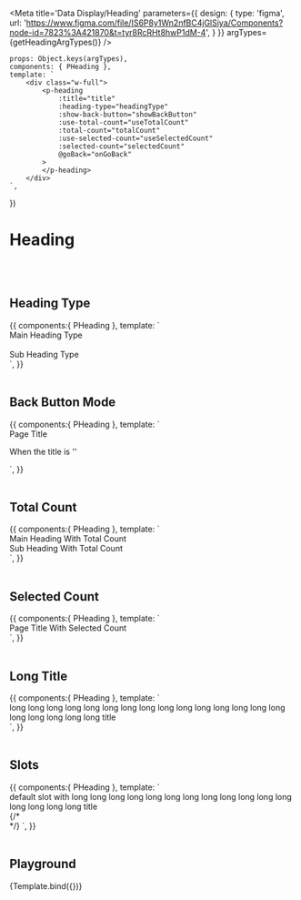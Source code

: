 
<Meta title='Data Display/Heading' parameters={{
    design: {
        type: 'figma',
        url: 'https://www.figma.com/file/IS6P8y1Wn2nfBC4jGlSiya/Components?node-id=7823%3A421870&t=tyr8RcRHt8hwP1dM-4',
    }
}} argTypes={getHeadingArgTypes()}
/>

    props: Object.keys(argTypes),
    components: { PHeading },
    template: `
        <div class="w-full">
            <p-heading
                :title="title"
                :heading-type="headingType"
                :show-back-button="showBackButton"
                :use-total-count="useTotalCount"
                :total-count="totalCount"
                :use-selected-count="useSelectedCount"
                :selected-count="selectedCount"
                @goBack="onGoBack"
            >
            </p-heading>
        </div>
    `,
})

# Heading

<br/>
<br/>

## Heading Type
<Canvas>
    <Story name="Heading Type">
        {{
            components:{ PHeading },
            template: `
<div class="w-full">
    <div class="bg-gray-200">
        <p-heading heading-type="main">Main Heading Type</p-heading>
    </div>
    <br/>
    <div class="bg-gray-200">
        <p-heading heading-type="sub">Sub Heading Type</p-heading>
    </div>
</div>`,
        }}
    </Story>
</Canvas>

<br/>
<br/>

## Back Button Mode
<Canvas>
    <Story name="Back Button Mode">
        {{
            components:{ PHeading },
            template: `
<div class="w-full">
    <p-heading show-back-button>Page Title</p-heading>
    <p class="my-4">When the title is ''</p>
    <p-heading show-back-button title=""></p-heading>
</div>`,
        }}
    </Story>
</Canvas>

<br/>
<br/>

## Total Count
<Canvas>
    <Story name="Total Count">
        {{
            components:{ PHeading },
            template: `
<div class="w-full">
    <p-heading use-total-count :total-count="32">Main Heading With Total Count</p-heading>
    <br/>
    <p-heading heading-type="sub" use-total-count :total-count="32">Sub Heading With Total Count</p-heading>
</div>`,
        }}
    </Story>
</Canvas>

<br/>
<br/>

## Selected Count
<Canvas>
    <Story name="Selected Count">
        {{
            components:{ PHeading },
            template: `
<div class="w-full">
    <p-heading use-total-count :total-count="32" use-selected-count :selected-count="2">Page Title With Selected Count</p-heading>
</div>`,
        }}
    </Story>
</Canvas>

<br/>
<br/>

## Long Title
<Canvas>
    <Story name="Long Title">
        {{
            components:{ PHeading },
            template: `
<div class="w-full">
    <p-heading use-total-count :total-count="32">
        long long long long long long long long long long long long long long long long long long long long title
    </p-heading>
</div>
`,
        }}
    </Story>
</Canvas>

<br/>
<br/>

## Slots
<Canvas>
    <Story name="Slots">
        {{
            components:{ PHeading },
            template: `
<div class="w-full">
    <p-heading use-total-count show-back-button>
        <template #title-left-extra><span class="border border-primary">title-left-extra slot</span></template>
        <span class="border border-red">default slot with long long long long long long long long long long long long long long long long title</span>
        <template #title-right-extra><span class="border border-secondary">title-right-extra slot</span></template>
        <template #total-count><span class="border border-primary-1">total count slot</span></template>
        <template #extra><span class="border border-peacock-600 inline-block">extra slot</span></template>
    </p-heading>
</div>
    {/* <div> */}
`,
        }}
    </Story>
</Canvas>

<br/>
<br/>




## Playground

<Canvas>
    <Story name="Playground" height="100px">
        {Template.bind({})}
    </Story>
</Canvas>

<ArgsTable story="Playground" />

